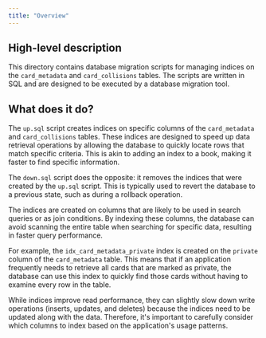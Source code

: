 ```yaml
---
title: "Overview"
---
```


## High-level description
This directory contains database migration scripts for managing indices on the `card_metadata` and `card_collisions` tables. The scripts are written in SQL and are designed to be executed by a database migration tool. 

## What does it do?
The `up.sql` script creates indices on specific columns of the `card_metadata` and `card_collisions` tables. These indices are designed to speed up data retrieval operations by allowing the database to quickly locate rows that match specific criteria. This is akin to adding an index to a book, making it faster to find specific information.

The `down.sql` script does the opposite: it removes the indices that were created by the `up.sql` script. This is typically used to revert the database to a previous state, such as during a rollback operation.

The indices are created on columns that are likely to be used in search queries or as join conditions. By indexing these columns, the database can avoid scanning the entire table when searching for specific data, resulting in faster query performance.

For example, the `idx_card_metadata_private` index is created on the `private` column of the `card_metadata` table. This means that if an application frequently needs to retrieve all cards that are marked as private, the database can use this index to quickly find those cards without having to examine every row in the table.

While indices improve read performance, they can slightly slow down write operations (inserts, updates, and deletes) because the indices need to be updated along with the data. Therefore, it's important to carefully consider which columns to index based on the application's usage patterns.
